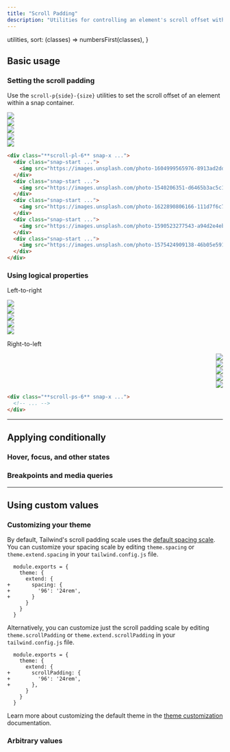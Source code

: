 ```yaml
---
title: "Scroll Padding"
description: "Utilities for controlling an element's scroll offset within a snap container."
---
```



  utilities,
  sort: (classes) => numbersFirst(classes),
}

## Basic usage

### Setting the scroll padding

Use the `scroll-p{side}-{size}` utilities to set the scroll offset of an element within a snap container.

<Example p="none" hint="Scroll in the grid of images to see the expected behaviour">
  <div class="bg-stripes-pink w-6 absolute left-0 top-0 bottom-0 rounded-l-lg"></div>
  <div class="w-full flex gap-8 snap-x scroll-pl-6 overflow-x-auto py-14">
    <div class="snap-start shrink-0 first:pl-6 last:pr-[calc(100%-21.5rem)]">
      <img class="shrink-0 w-80 h-40 rounded-lg shadow-xl bg-white" src="https://images.unsplash.com/photo-1604999565976-8913ad2ddb7c?ixlib=rb-1.2.1&ixid=MnwxMjA3fDB8MHxwaG90by1wYWdlfHx8fGVufDB8fHx8&auto=format&fit=crop&w=320&h=160&q=80" />
    </div>
    <div class="snap-start shrink-0 first:pl-6 last:pr-[calc(100%-21.5rem)]">
      <img class="shrink-0 w-80 h-40 rounded-lg shadow-xl bg-white" src="https://images.unsplash.com/photo-1540206351-d6465b3ac5c1?ixlib=rb-1.2.1&ixid=MnwxMjA3fDB8MHxwaG90by1wYWdlfHx8fGVufDB8fHx8&auto=format&fit=crop&w=320&h=160&q=80" />
    </div>
    <div class="snap-start shrink-0 first:pl-6 last:pr-[calc(100%-21.5rem)]">
      <img class="shrink-0 w-80 h-40 rounded-lg shadow-xl bg-white" src="https://images.unsplash.com/photo-1622890806166-111d7f6c7c97?ixlib=rb-1.2.1&ixid=MnwxMjA3fDB8MHxwaG90by1wYWdlfHx8fGVufDB8fHx8&auto=format&fit=crop&w=320&h=160&q=80" />
    </div>
    <div class="snap-start shrink-0 first:pl-6 last:pr-[calc(100%-21.5rem)]">
      <img class="shrink-0 w-80 h-40 rounded-lg shadow-xl bg-white" src="https://images.unsplash.com/photo-1590523277543-a94d2e4eb00b?ixlib=rb-1.2.1&ixid=MnwxMjA3fDB8MHxwaG90by1wYWdlfHx8fGVufDB8fHx8&auto=format&fit=crop&w=320&h=160&q=80" />
    </div>
    <div class="snap-start shrink-0 first:pl-6 last:pr-[calc(100%-21.5rem)]">
      <img class="shrink-0 w-80 h-40 rounded-lg shadow-xl bg-white" src="https://images.unsplash.com/photo-1575424909138-46b05e5919ec?ixlib=rb-1.2.1&ixid=MnwxMjA3fDB8MHxwaG90by1wYWdlfHx8fGVufDB8fHx8&auto=format&fit=crop&w=320&h=160&q=80" />
    </div>
  </div>
</Example>

```html
<div class="**scroll-pl-6** snap-x ...">
  <div class="snap-start ...">
    <img src="https://images.unsplash.com/photo-1604999565976-8913ad2ddb7c?ixlib=rb-1.2.1&ixid=MnwxMjA3fDB8MHxwaG90by1wYWdlfHx8fGVufDB8fHx8&auto=format&fit=crop&w=320&h=160&q=80" />
  </div>
  <div class="snap-start ...">
    <img src="https://images.unsplash.com/photo-1540206351-d6465b3ac5c1?ixlib=rb-1.2.1&ixid=MnwxMjA3fDB8MHxwaG90by1wYWdlfHx8fGVufDB8fHx8&auto=format&fit=crop&w=320&h=160&q=80" />
  </div>
  <div class="snap-start ...">
    <img src="https://images.unsplash.com/photo-1622890806166-111d7f6c7c97?ixlib=rb-1.2.1&ixid=MnwxMjA3fDB8MHxwaG90by1wYWdlfHx8fGVufDB8fHx8&auto=format&fit=crop&w=320&h=160&q=80" />
  </div>
  <div class="snap-start ...">
    <img src="https://images.unsplash.com/photo-1590523277543-a94d2e4eb00b?ixlib=rb-1.2.1&ixid=MnwxMjA3fDB8MHxwaG90by1wYWdlfHx8fGVufDB8fHx8&auto=format&fit=crop&w=320&h=160&q=80" />
  </div>
  <div class="snap-start ...">
    <img src="https://images.unsplash.com/photo-1575424909138-46b05e5919ec?ixlib=rb-1.2.1&ixid=MnwxMjA3fDB8MHxwaG90by1wYWdlfHx8fGVufDB8fHx8&auto=format&fit=crop&w=320&h=160&q=80" />
  </div>
</div>
```

### <Heading ignore>Using logical properties</Heading>

<UsingLogicalProperties feature="Scroll padding" syntax="scroll-p{s|e}-{size}" />

<Example p="none" hint="Scroll in the grid of images to see the expected behaviour">
  <p class="mb-4 pt-8 pl-6 text-sm font-medium">Left-to-right</p>
  <div class="relative" dir="ltr">
    <div class="bg-stripes-pink w-6 absolute start-0 top-0 bottom-10"></div>
    <div class="w-full flex gap-8 snap-x scroll-ps-6 overflow-x-auto pb-10">
      <div class="snap-start shrink-0 first:ps-6 last:pe-[calc(100%-21.5rem)]">
        <img class="shrink-0 w-80 h-40 rounded-lg shadow-xl bg-white" src="https://images.unsplash.com/photo-1604999565976-8913ad2ddb7c?ixlib=rb-1.2.1&ixid=MnwxMjA3fDB8MHxwaG90by1wYWdlfHx8fGVufDB8fHx8&auto=format&fit=crop&w=320&h=160&q=80" />
      </div>
      <div class="snap-start shrink-0 first:ps-6 last:pe-[calc(100%-21.5rem)]">
        <img class="shrink-0 w-80 h-40 rounded-lg shadow-xl bg-white" src="https://images.unsplash.com/photo-1540206351-d6465b3ac5c1?ixlib=rb-1.2.1&ixid=MnwxMjA3fDB8MHxwaG90by1wYWdlfHx8fGVufDB8fHx8&auto=format&fit=crop&w=320&h=160&q=80" />
      </div>
      <div class="snap-start shrink-0 first:ps-6 last:pe-[calc(100%-21.5rem)]">
        <img class="shrink-0 w-80 h-40 rounded-lg shadow-xl bg-white" src="https://images.unsplash.com/photo-1622890806166-111d7f6c7c97?ixlib=rb-1.2.1&ixid=MnwxMjA3fDB8MHxwaG90by1wYWdlfHx8fGVufDB8fHx8&auto=format&fit=crop&w=320&h=160&q=80" />
      </div>
      <div class="snap-start shrink-0 first:ps-6 last:pe-[calc(100%-21.5rem)]">
        <img class="shrink-0 w-80 h-40 rounded-lg shadow-xl bg-white" src="https://images.unsplash.com/photo-1590523277543-a94d2e4eb00b?ixlib=rb-1.2.1&ixid=MnwxMjA3fDB8MHxwaG90by1wYWdlfHx8fGVufDB8fHx8&auto=format&fit=crop&w=320&h=160&q=80" />
      </div>
      <div class="snap-start shrink-0 first:ps-6 last:pe-[calc(100%-21.5rem)]">
        <img class="shrink-0 w-80 h-40 rounded-lg shadow-xl bg-white" src="https://images.unsplash.com/photo-1575424909138-46b05e5919ec?ixlib=rb-1.2.1&ixid=MnwxMjA3fDB8MHxwaG90by1wYWdlfHx8fGVufDB8fHx8&auto=format&fit=crop&w=320&h=160&q=80" />
      </div>
    </div>
  </div>
  <p class="mb-4 mt-4 pl-6 text-sm font-medium">Right-to-left</p>
  <div class="relative" dir="rtl">
    <div class="bg-stripes-pink w-6 absolute start-0 top-0 bottom-10"></div>
    <div class="w-full flex gap-8 snap-x scroll-ps-6 overflow-x-auto pb-10">
      <div class="snap-start shrink-0 first:ps-6 last:pe-[calc(100%-21.5rem)]">
        <img class="shrink-0 w-80 h-40 rounded-lg shadow-xl bg-white" src="https://images.unsplash.com/photo-1604999565976-8913ad2ddb7c?ixlib=rb-1.2.1&ixid=MnwxMjA3fDB8MHxwaG90by1wYWdlfHx8fGVufDB8fHx8&auto=format&fit=crop&w=320&h=160&q=80" />
      </div>
      <div class="snap-start shrink-0 first:ps-6 last:pe-[calc(100%-21.5rem)]">
        <img class="shrink-0 w-80 h-40 rounded-lg shadow-xl bg-white" src="https://images.unsplash.com/photo-1540206351-d6465b3ac5c1?ixlib=rb-1.2.1&ixid=MnwxMjA3fDB8MHxwaG90by1wYWdlfHx8fGVufDB8fHx8&auto=format&fit=crop&w=320&h=160&q=80" />
      </div>
      <div class="snap-start shrink-0 first:ps-6 last:pe-[calc(100%-21.5rem)]">
        <img class="shrink-0 w-80 h-40 rounded-lg shadow-xl bg-white" src="https://images.unsplash.com/photo-1622890806166-111d7f6c7c97?ixlib=rb-1.2.1&ixid=MnwxMjA3fDB8MHxwaG90by1wYWdlfHx8fGVufDB8fHx8&auto=format&fit=crop&w=320&h=160&q=80" />
      </div>
      <div class="snap-start shrink-0 first:ps-6 last:pe-[calc(100%-21.5rem)]">
        <img class="shrink-0 w-80 h-40 rounded-lg shadow-xl bg-white" src="https://images.unsplash.com/photo-1590523277543-a94d2e4eb00b?ixlib=rb-1.2.1&ixid=MnwxMjA3fDB8MHxwaG90by1wYWdlfHx8fGVufDB8fHx8&auto=format&fit=crop&w=320&h=160&q=80" />
      </div>
      <div class="snap-start shrink-0 first:ps-6 last:pe-[calc(100%-21.5rem)]">
        <img class="shrink-0 w-80 h-40 rounded-lg shadow-xl bg-white" src="https://images.unsplash.com/photo-1575424909138-46b05e5919ec?ixlib=rb-1.2.1&ixid=MnwxMjA3fDB8MHxwaG90by1wYWdlfHx8fGVufDB8fHx8&auto=format&fit=crop&w=320&h=160&q=80" />
      </div>
    </div>
  </div>
</Example>

```html
<div class="**scroll-ps-6** snap-x ...">
  <!-- ... -->
</div>
```

---

## <Heading ignore>Applying conditionally</Heading>

### <Heading ignore>Hover, focus, and other states</Heading>

<HoverFocusAndOtherStates defaultClass="scroll-p-8" featuredClass="scroll-p-0" />

### <Heading ignore>Breakpoints and media queries</Heading>

<BreakpointsAndMediaQueries defaultClass="scroll-p-8" featuredClass="scroll-p-0" />

---

## Using custom values

### Customizing your theme

By default, Tailwind's scroll padding scale uses the [default spacing scale](/docs/customizing-spacing). You can customize your spacing scale by editing `theme.spacing` or `theme.extend.spacing` in your `tailwind.config.js` file.

```diff-js tailwind.config.js
  module.exports = {
    theme: {
      extend: {
+       spacing: {
+         '96': '24rem',
+       }
      }
    }
  }
```

Alternatively, you can customize just the scroll padding scale by editing `theme.scrollPadding` or `theme.extend.scrollPadding` in your `tailwind.config.js` file.

```diff-js tailwind.config.js
  module.exports = {
    theme: {
      extend: {
+       scrollPadding: {
+         '96': '24rem',
+       },
      }
    }
  }
```

Learn more about customizing the default theme in the [theme customization](/docs/theme#customizing-the-default-theme) documentation.

### Arbitrary values

<ArbitraryValues property="scroll-padding" featuredClass="scroll-p-[24rem]" />
